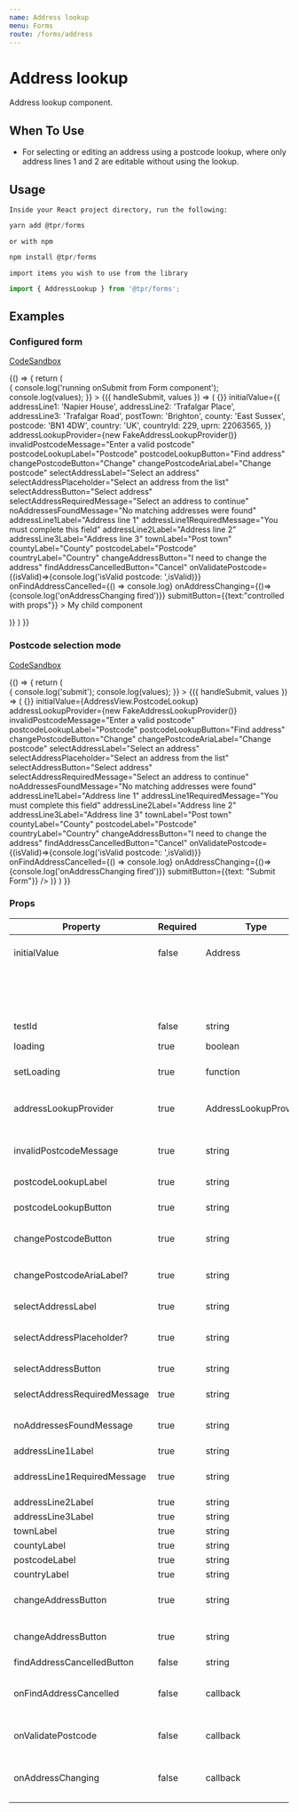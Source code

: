```yaml
---
name: Address lookup
menu: Forms
route: /forms/address
---
```



# Address lookup

Address lookup component.

## When To Use

- For selecting or editing an address using a postcode lookup, where only address lines 1 and 2 are editable without using the lookup.

## Usage

`Inside your React project directory, run the following:`

```js
yarn add @tpr/forms
```

`or with npm`

```js
npm install @tpr/forms
```

`import items you wish to use from the library`

```js
import { AddressLookup } from '@tpr/forms';
```

## Examples

### Configured form

[CodeSandbox](https://codesandbox.io)

<Playground>
	{() => {
		return (
			<Form
				onSubmit={(values) => {
					console.log('running onSubmit from Form component');
					console.log(values);
				}}
			>
				{({ handleSubmit, values }) => (
					<form onSubmit={handleSubmit}>
						<AddressLookup
							loading={false}
							setLoading={() =>{}}
							initialValue={{
								addressLine1: 'Napier House',
								addressLine2: 'Trafalgar Place',
								addressLine3: 'Trafalgar Road',
								postTown: 'Brighton',
								county: 'East Sussex',
								postcode: 'BN1 4DW',
								country: 'UK',
								countryId: 229,
								uprn: 22063565,
							}}
							addressLookupProvider={new FakeAddressLookupProvider()}
							invalidPostcodeMessage="Enter a valid postcode"
							postcodeLookupLabel="Postcode"
							postcodeLookupButton="Find address"
							changePostcodeButton="Change"
							changePostcodeAriaLabel="Change postcode"
							selectAddressLabel="Select an address"
							selectAddressPlaceholder="Select an address from the list"
							selectAddressButton="Select address"
							selectAddressRequiredMessage="Select an address to continue"
							noAddressesFoundMessage="No matching addresses were found"
							addressLine1Label="Address line 1"
							addressLine1RequiredMessage="You must complete this field"
							addressLine2Label="Address line 2"
							addressLine3Label="Address line 3"
							townLabel="Post town"
							countyLabel="County"
							postcodeLabel="Postcode"
							countryLabel="Country"
							changeAddressButton="I need to change the address"
							findAddressCancelledButton="Cancel"
							onValidatePostcode={(isValid)=>{console.log('isValid postcode: ',isValid)}}
							onFindAddressCancelled={() => console.log}
							onAddressChanging={()=>{console.log('onAddressChanging fired')}}
							submitButton={{text:"controlled with props"}}
							>	
							<Flex cfg={{flexDirection: 'column', mt:1}}>
								<Hint expanded>My child component</Hint>
							</Flex>
							</AddressLookup>
    				</form>
    			)}
    		</Form>
    	)
    }}

</Playground>

### Postcode selection mode

[CodeSandbox](https://codesandbox.io)

<Playground>
	{() => {
		return (
			<Form
				onSubmit={(values) => {
					console.log('submit');
					console.log(values);
				}}
			>
				{({ handleSubmit, values }) => (
					<form onSubmit={handleSubmit}>
						<AddressLookup
							loading={false}
							setLoading={() =>{}}
							initialValue={AddressView.PostcodeLookup}
							addressLookupProvider={new FakeAddressLookupProvider()}
							invalidPostcodeMessage="Enter a valid postcode"
							postcodeLookupLabel="Postcode"
							postcodeLookupButton="Find address"
							changePostcodeButton="Change"
							changePostcodeAriaLabel="Change postcode"
							selectAddressLabel="Select an address"
							selectAddressPlaceholder="Select an address from the list"
							selectAddressButton="Select address"
							selectAddressRequiredMessage="Select an address to continue"
							noAddressesFoundMessage="No matching addresses were found"
							addressLine1Label="Address line 1"
							addressLine1RequiredMessage="You must complete this field"
							addressLine2Label="Address line 2"
							addressLine3Label="Address line 3"
							townLabel="Post town"
							countyLabel="County"
							postcodeLabel="Postcode"
							countryLabel="Country"
							changeAddressButton="I need to change the address"
							findAddressCancelledButton="Cancel"
							onValidatePostcode={(isValid)=>{console.log('isValid postcode: ',isValid)}}
							onFindAddressCancelled={() => console.log}
							onAddressChanging={()=>{console.log('onAddressChanging fired')}}
							submitButton={{text: "Submit Form"}}
							/>
    				</form>
    			)}
    		</Form>
    	)
    }}

</Playground>

### Props

| Property                     | Required | Type                  | Description                                                                              |
| ---------------------------- | -------- | --------------------- | ---------------------------------------------------------------------------------------- |
| initialValue                 | false    | Address               | Existing value to pre-populate the component. Or one of the following values:            |
|                              |          |                       | { AddressView.PostcodeLookup, AddressView.SelectAddress, AddressView.EditAddress }       |
| testId                       | false    | string                | data attribute for testers                                                               |
| loading                      | true     | boolean               | Whether the component is currently loading data                                          |
| setLoading                   | true     | function              | Function the component can use to set the value of `loading`                             |
| addressLookupProvider        | true     | AddressLookupProvider | A provider to look up addresses by postcode, then transform them to the Address format   |
| invalidPostcodeMessage       | true     | string                | Error message when an invalid or incomplete postcode is looked up                        |
| postcodeLookupLabel          | true     | string                | Label for the postcode lookup field                                                      |
| postcodeLookupButton         | true     | string                | Text of the button which triggers a postcode lookup                                      |
| changePostcodeButton         | true     | string                | Text of the button which allows a different postcode to be looked up                     |
| changePostcodeAriaLabel?     | true     | string                | Accessible label of the button which allows a different postcode to be looked up         |
| selectAddressLabel           | true     | string                | Label for the dropdown list of matching addresses                                        |
| selectAddressPlaceholder?    | true     | string                | Placeholder text within the dropdown list of matching addresses                          |
| selectAddressButton          | true     | string                | Text of the button which selects a matching address                                      |
| selectAddressRequiredMessage | true     | string                | Error when a matched address is not selected                                             |
| noAddressesFoundMessage      | true     | string                | Message indicating no addresses matched the postcode                                     |
| addressLine1Label            | true     | string                | Label for Address Line 1 field                                                           |
| addressLine1RequiredMessage  | true     | string                | Error message when Address Line 1 is left blank or < 2 characters                        |
| addressLine2Label            | true     | string                | Label for Address Line 2 field                                                           |
| addressLine3Label            | true     | string                | Label for Address Line 3 field                                                           |
| townLabel                    | true     | string                | Label for the town field                                                                 |
| countyLabel                  | true     | string                | Label for the county field                                                               |
| postcodeLabel                | true     | string                | Label for the postcode field                                                             |
| countryLabel                 | true     | string                | Label for the country field                                                              |
| changeAddressButton          | true     | string                | Text for the button to change the selected address and start a new postcode lookup       |
| changeAddressButton          | true     | string                | Text for the button to change the selected address and start a new postcode lookup       |
| findAddressCancelledButton   | false    | string                | Text for the cancel button                                                               |
| onFindAddressCancelled       | false    | callback              | Shows a cancel button and binds a callback which is called when the button is clicked    |
| onValidatePostcode           | false    | callback              | Binds a callback which is called when the Select Address button is clicked               |
| onAddressChanging            | false    | callback              | Binds a callback which is called when the I need to change the address button is clicked |
